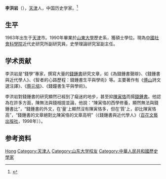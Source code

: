 '''李洪岩'''（{{bd|1963年|}}），[[天津|天津]]人，中国历史学家。<ref>{{Cite web|title=李洪岩|url=http://modernchina.org/scholar/李洪岩/|accessdate=2020-03-20|work=近代中国网}}</ref>

== 生平 ==
1963年出生于[[天津|天津]]市。1990年畢業於[[山東大學|山東大學]]歷史系，獲碩士學位。現為[[中國社會科學院|中國社會科學院]]近代史研究所副研究員，史學理論研究室副主任。

== 学术贡献 ==
李洪岩是“錢學”專家，撰寫大量的[[錢鍾書|錢鍾書]]研究文章，如《為錢鍾書聲辯》、《錢鍾書與近代學人》、《智者的心路歷程：錢鍾書生平與學術》等。主要著作有《[[傅山|傅山]]詩文選注譯》、《[[蔡元培|蔡元培]]》、《錢鐘書生平與學術》。

李洪岩對錢鍾書的研究顯然已經到了癡迷的地步，甚至抑[[陳寅恪|陳寅恪]]而揚[[錢鍾書|錢鍾書]]。他認為在許多方面，陳無法與錢相提並論，他說：“陳寅恪的西學修養，顯然無法與錢鍾書比”，“錢鍾書的外文，在‘量’上顯然沒有陳寅恪多，但在‘質’上，卻比陳寅恪高”，“錢鍾書的文章絕對比陳寅恪的文章高明”（《錢鍾書與近代學人》（[[百花文藝出版社|百花文藝出版社]]，1998年））。

== 参考资料 ==
{{reflist}}

{{Authority control}}
{{DEFAULTSORT:Li李}}
[[Category:李姓|Hong]]
[[Category:天津人|Category:天津人]]
[[Category:山东大学校友|Category:山东大学校友]]
[[Category:中華人民共和國歷史學家|Category:中華人民共和國歷史學家]]